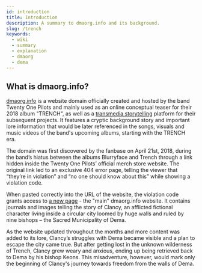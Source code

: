 ```yaml
---
id: introduction
title: Introduction
description: A summary to dmaorg.info and its background.
slug: /trench
keywords:
  - wiki
  - summary
  - explanation
  - dmaorg
  - dema
---
```


## What is dmaorg.info?

[dmaorg.info](http://dmaorg.info) is a website domain officially created and hosted by the band Twenty One Pilots and mainly used as an online conceptual teaser for their 2018 album "TRENCH", as well as a [transmedia storytelling](https://en.wikipedia.org/wiki/Transmedia_storytelling) platform for their subsequent projects. It features a cryptic background story and important lore information that would be later referenced in the songs, visuals and music videos of the band's upcoming albums, starting with the TRENCH era.

The domain was first discovered by the fanbase on April 21st, 2018, during the band’s hiatus between the albums Blurryface and Trench through a link hidden inside the Twenty One Pilots’ official merch store website. The original link led to an exclusive 404 error page, telling the viewer that “they’re in violation” and “no one should know about this” while showing a violation code.

When pasted correctly into the URL of the website, the violation code grants access to [a new page](https://www.dmaorg.site/original/found/15398642_14/clancy.html) - the "main" dmaorg.info website. It contains journals and images telling the story of Clancy, an afflicted fictional character living inside a circular city loomed by huge walls and ruled by nine bishops – the Sacred Municipality of Dema.

As the website updated throughout the months and more content was added to its lore, Clancy’s struggles with Dema became visible and a plan to escape the city came true. But after getting lost in the unknown wilderness of Trench, Clancy grew weary and anxious, ending up being retrieved back to Dema by his bishop Keons. This misadventure, however, would mark only the beginning of Clancy's journey towards freedom from the walls of Dema.
